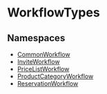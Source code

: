 
# WorkflowTypes

## Namespaces

- [CommonWorkflow](../WorkflowTypes/types.WorkflowTypes.CommonWorkflow/page.mdx)
- [InviteWorkflow](../WorkflowTypes/types.WorkflowTypes.InviteWorkflow/page.mdx)
- [PriceListWorkflow](../WorkflowTypes/types.WorkflowTypes.PriceListWorkflow/page.mdx)
- [ProductCategoryWorkflow](../WorkflowTypes/types.WorkflowTypes.ProductCategoryWorkflow/page.mdx)
- [ReservationWorkflow](../WorkflowTypes/types.WorkflowTypes.ReservationWorkflow/page.mdx)
